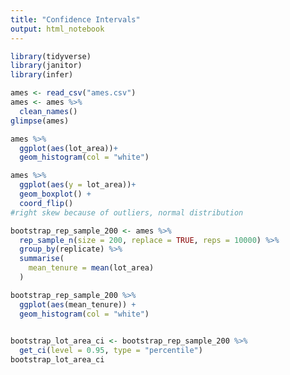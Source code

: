 ```yaml
---
title: "Confidence Intervals"
output: html_notebook
---
```


```r
library(tidyverse)
library(janitor)
library(infer)
```

```r
ames <- read_csv("ames.csv")
ames <- ames %>% 
  clean_names()
glimpse(ames)
```

```r
ames %>% 
  ggplot(aes(lot_area))+
  geom_histogram(col = "white")

ames %>% 
  ggplot(aes(y = lot_area))+
  geom_boxplot() +
  coord_flip()
#right skew because of outliers, normal distribution
```

```r
bootstrap_rep_sample_200 <- ames %>%
  rep_sample_n(size = 200, replace = TRUE, reps = 10000) %>%
  group_by(replicate) %>%
  summarise(
    mean_tenure = mean(lot_area)
  ) 

bootstrap_rep_sample_200 %>% 
  ggplot(aes(mean_tenure)) +
  geom_histogram(col = "white")
  
```

```r
bootstrap_lot_area_ci <- bootstrap_rep_sample_200 %>%
  get_ci(level = 0.95, type = "percentile")
bootstrap_lot_area_ci
```







